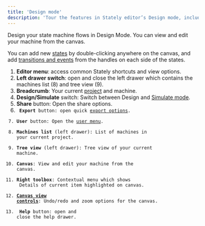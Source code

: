 ```yaml
---
title: 'Design mode'
description: 'Tour the features in Stately editor’s Design mode, including a guide to all the panels and how to use the editor.'
---
```


Design your state machine flows in Design Mode. You can view and edit your machine from the canvas.

You can add new [states](states/intro.mdx) by double-clicking anywhere on the canvas, and add [transitions and events](transitions-and-events/intro.mdx) from the handles on each side of the states.

<p>
  <ThemedImage
    alt="Numbered screenshot of Stately editor’s Design mode features. Described by list below."
    sources={{
      light: '/design-mode/design-mode-signed-in.png',
      dark: '/design-mode/design-mode-signed-in-dm.png',
    }}
  />
</p>

1. **Editor menu**: access common Stately shortcuts and view options.
2. **Left drawer switch**: open and close the left drawer which contains the machines list (8) and tree view (9).
3. **Breadcrumb**: Your current [project](projects.mdx) and machine.
4. **Design/Simulate** switch: Switch between Design and [Simulate mode](./simulate-mode).
5. **Share** button: Open the share options.
6. **<Code size={18} /> Export** button: open quick [export options](export-as-code.mdx).
7. **User** button: Open the [user menu](user-preferences.mdx).
8. **Machines list** (left drawer): List of machines in your current project.
9. **Tree view** (left drawer): Tree view of your current machine.
10. **Canvas**: View and edit your machine from the canvas.
11. **Right toolbox**: Contextual menu which shows <Info size={18} /> Details of current item highlighted on canvas.
12. **[Canvas view controls](canvas-view-controls.mdx)**: Undo/redo and zoom options for the canvas.
13. **<HelpCircle size={18} /> Help** button: open and close the help drawer.
